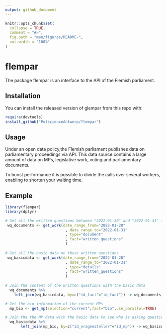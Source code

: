 ```yaml
---
output: github_document
---
```


<!-- README.md is generated from README.Rmd. Please edit that file -->

```r
knitr::opts_chunk$set(
  collapse = TRUE,
  comment = "#>",
  fig.path = "man/figures/README-",
  out.width = "100%"
)
```

# flempar

<!-- badges: start -->
<!-- badges: end -->

The package flempar is an interface to the API of the Flemish parliament.

## Installation

You can install the released version of glempar from this repo with:

``` r
require(devtools)
install_github("PolscienceAntwerp/flempar")
```

## Usage

Under an open data policy,the Flemish parliament publishes data on
parliamentary proceedings via API. This data source contains a large
amount of data on MPs, legislative work, voting and parliamentary
documents.

To boost performance it is possible to divide the calls over several
workers, enabling to shorten your waiting time.

## Example

``` r
library(flempar)
library(dplyr)

# Get all the written questions between "2022-01-20" and "2022-01-31" in a dataframe
 wq_documents <- get_work(date_range_from="2022-01-20"
                           , date_range_to="2022-01-31"
                           , type="document"
                           , fact="written_questions"
                           )
                           
# Get all the basic data on these written questions
 wq_basicdata <- get_work(date_range_from="2022-01-20"
                           , date_range_to="2022-01-31"
                           , type="details"
                           , fact="written_questions"
                           )
                           
# Join the content of the written questions with the basic data
  wq_documents %>%
    left_join(wq_basicdata, by=c("id_fact"="id_fact")) -> wq_documents_basicdata

# Get the bio information of the current MPs
  mp_bio <- get_mp(selection="current",fact="bio",use_parallel=TRUE)

# Join the the MP data with the basic data to see who is asking questions     
  wq_basicdata %>%
       left_join(mp_bio, by=c("id_vragensteller"="id_mp")) -> wq_basicdata_mp
             
```

